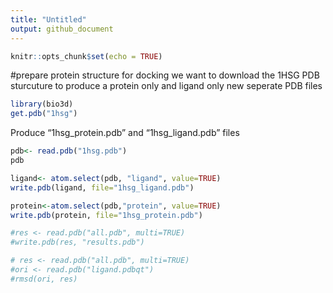 ```yaml
---
title: "Untitled"
output: github_document
---
```


```r
knitr::opts_chunk$set(echo = TRUE)
```

#prepare protein structure for docking
we want to download the 1HSG PDB sturcuture to produce a protein only and ligand only new seperate PDB files
```r
library(bio3d)
get.pdb("1hsg")
```
Produce "1hsg_protein.pdb" and "1hsg_ligand.pdb" files
```r
pdb<- read.pdb("1hsg.pdb")
pdb
```

```r
ligand<- atom.select(pdb, "ligand", value=TRUE)
write.pdb(ligand, file="1hsg_ligand.pdb")
```

```r
protein<-atom.select(pdb,"protein", value=TRUE)
write.pdb(protein, file="1hsg_protein.pdb")
```
```r
#res <- read.pdb("all.pdb", multi=TRUE)
#write.pdb(res, "results.pdb")
```
```r
# res <- read.pdb("all.pdb", multi=TRUE)
#ori <- read.pdb("ligand.pdbqt")
#rmsd(ori, res)
```

